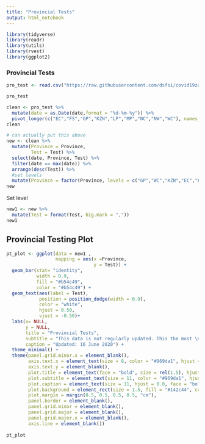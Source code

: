 ```yaml
---
title: "Provincial Tests"
output: html_notebook
---
```



```r
library(tidyverse)
library(readr)
library(utils)
library(rvest)
library(ggplot2)
```

### Provincial Tests
```r
pro_test <- read.csv("https://raw.githubusercontent.com/dsfsi/covid19za/master/data/covid19za_provincial_cumulative_timeline_testing.csv", na.strings = "", fileEncoding = "UTF-8-BOM")

pro_test
```

```r
clean <- pro_test %>% 
  mutate(date = as.Date(date,format = "%d-%m-%y")) %>% 
  pivot_longer(c("EC","FS","GP","KZN","LP","MP","NC","NW","WC"), names_to = "Province", values_to = "Test")
clean
```

```r
# can actually put this above
new <- clean %>% 
  mutate(Province = Province,
         Test = Test) %>% 
  select(date, Province, Test) %>%
  filter(date == max(date)) %>% 
  arrange(desc(Test)) %>% 
  #set levels
  mutate(Province = factor(Province, levels = c("GP","WC","KZN","EC","FS","MP","LP","NW","NC")))
new  
```
Set level
```r
new1 <- new %>% 
  mutate(Test = format(Test, big.mark = ","))
new1
```


## Provincial Testing Plot
```r
pt_plot <- ggplot(data = new1 ,
                  mapping = aes(x =Province, 
                                y = Test)) +
  geom_bar(stat= "identity",
           width = 0.9,
           fill = "#b54c49",
           color = "#b54c49") +
  geom_text(aes(label = Test), 
            position = position_dodge(width = 0.9), 
            color = "white",
            hjust = 0.50,
            vjust = -0.50)+
  labs(x= NULL,
       y = NULL,
       title = "Provincial Tests",
       subtitle = "This data is not regularly updated. This the most \nrecent data available",
       caption = "Updated: 16 June 2020") + 
  theme_minimal() + 
  theme(panel.grid.minor.x = element_blank(), 
        axis.text.x = element_text(size = 8, color = "#969da1", hjust = 1.0, vjust = 1),
        axis.text.y = element_blank(),
        plot.title = element_text(face = "bold", size = rel(1.5), hjust = 0.0, colour = "white"),
        plot.subtitle = element_text(size = 11, color = "#969da1", hjust = 0.0),
        plot.caption = element_text(size = 11, hjust = 0.0, face = "bold", color = "white"),
        plot.background = element_rect(size = 1.5, fill = "#142c44", colour = "#969da1"),
        plot.margin = margin(0.5, 0.5, 0.5, 0.5, "cm"),
        panel.border = element_blank(),
        panel.grid.minor = element_blank(),
        panel.grid.major = element_blank(),
        panel.grid.major.x = element_blank(),
        axis.line = element_blank())
        
pt_plot
```
